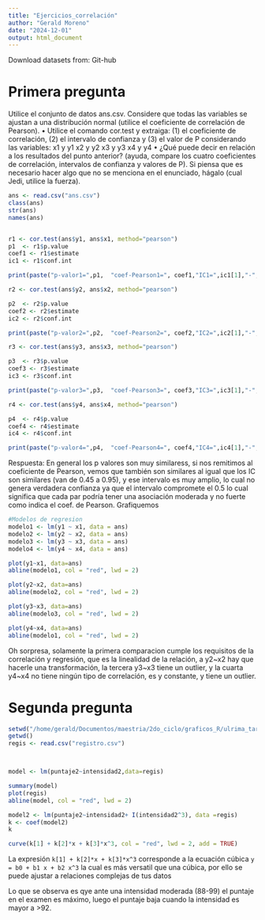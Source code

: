 ```yaml
---
title: "Ejercicios_correlación"
author: "Gerald Moreno"
date: "2024-12-01"
output: html_document
---
```


Download datasets from: 
Git-hub

# Primera pregunta
Utilice el conjunto de datos ans.csv. Considere que todas las variables se ajustan a una distribución normal
(utilice el coeficiente de correlación de Pearson).
• Utilice el comando cor.test y extraiga: (1) el coeficiente de correlación, (2) el intervalo de confianza y
(3) el valor de P considerando las variables:
x1 y y1
x2 y y2
x3 y y3
x4 y y4
• ¿Qué puede decir en relación a los resultados del punto anterior? (ayuda, compare los cuatro coeficientes
de correlación, intervalos de confianza y valores de P).
Si piensa que es necesario hacer algo que no se menciona en el enunciado, hágalo (cual Jedi, utilice la fuerza).
```r
ans <- read.csv("ans.csv")
class(ans)
str(ans)
names(ans)


r1 <- cor.test(ans$y1, ans$x1, method="pearson")
p1  <- r1$p.value
coef1 <- r1$estimate 
ic1 <- r1$conf.int

print(paste("p-valor1=",p1,  "coef-Pearson1=", coef1,"IC1=",ic1[1],"-",ic1[2]))

r2 <- cor.test(ans$y2, ans$x2, method="pearson")

p2  <- r2$p.value
coef2 <- r2$estimate 
ic2 <- r2$conf.int

print(paste("p-valor2=",p2,  "coef-Pearson2=", coef2,"IC2=",ic2[1],"-",ic2[2]))

r3 <- cor.test(ans$y3, ans$x3, method="pearson")

p3  <- r3$p.value
coef3 <- r3$estimate 
ic3 <- r3$conf.int

print(paste("p-valor3=",p3,  "coef-Pearson3=", coef3,"IC3=",ic3[1],"-",ic3[2]))

r4 <- cor.test(ans$y4, ans$x4, method="pearson")

p4  <- r4$p.value
coef4 <- r4$estimate 
ic4 <- r4$conf.int

print(paste("p-valor4=",p4,  "coef-Pearson4=", coef4,"IC4=",ic4[1],"-",ic4[2]))

```
Respuesta: En general los p valores son muy similaress, si nos remitimos al coeficiente de Pearson, vemos que también son similares al igual que los IC son similares (van de 0.45 a 0.95), y ese intervalo es muy amplio, lo cual no genera verdadera confianza ya que el intervalo compromete el 0.5 lo cual significa que cada par podría tener una asociación moderada y no fuerte como indica el coef. de Pearson. Grafiquemos

```r
#Modelos de regresion
modelo1 <- lm(y1 ~ x1, data = ans)
modelo2 <- lm(y2 ~ x2, data = ans)
modelo3 <- lm(y3 ~ x3, data = ans)
modelo4 <- lm(y4 ~ x4, data = ans)

plot(y1~x1, data=ans)
abline(modelo1, col = "red", lwd = 2)

plot(y2~x2, data=ans)
abline(modelo2, col = "red", lwd = 2)

plot(y3~x3, data=ans)
abline(modelo3, col = "red", lwd = 2)

plot(y4~x4, data=ans)
abline(modelo1, col = "red", lwd = 2)

```
Oh sorpresa, solamente la primera comparacion cumple los 
requisitos de la correlación y regresión, que es la linealidad de la relación, a y2~x2 hay que hacerle una transformación, la tercera y3~x3 tiene un outlier, y la 
cuarta y4~x4 no tiene ningún tipo de correlación, es y constante, y tiene un outlier.


# Segunda pregunta
```r
setwd("/home/gerald/Documentos/maestria/2do_ciclo/graficos_R/ulrima_tarea")
getwd()
regis <- read.csv("registro.csv")



model <- lm(puntaje2~intensidad2,data=regis)

summary(model)
plot(regis)
abline(model, col = "red", lwd = 2)

model2 <- lm(puntaje2~intensidad2+ I(intensidad2^3), data =regis)
k <- coef(model2)
k

curve(k[1] + k[2]*x + k[3]*x^3, col = "red", lwd = 2, add = TRUE)


```
La expresión ```k[1] + k[2]*x + k[3]*x^3``` corresponde a 
la ecuación cúbica ```y = b0 + b1 x + b2 x^3``` la cual 
es más versatil que una cúbica, por ello se puede ajustar a relaciones complejas de tus datos

Lo que se observa es qye ante una intensidad moderada (88-99) el puntaje en el examen es máximo, luego el puntaje baja cuando la intensidad es mayor a >92.